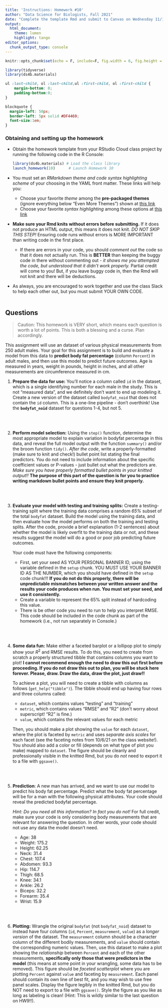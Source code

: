 ```yaml
---
title: 'Instructions: Homework #10'
author: "Data Science for Biologists, Fall 2021"
date: "Complete the template Rmd and submit to Canvas on Wednesday 11/17/21 by 2 PM"
output: 
  html_document:
    theme: lumen
    highlight: tango
editor_options: 
  chunk_output_type: console
---
```


```r
knitr::opts_chunk$set(echo = F, include=F, fig.width = 6, fig.height = 4, message = F, warning = F)

library(tidyverse)
library(ds4b.materials)
```


```css
ul :last-child, ol :last-child,ul :first-child, ol :first-child {
    margin-bottom: 0;
    padding-bottom:0;
}

blockquote {
  margin-left: 50px;
  border-left: 5px solid #DF4469;
  font-size:1em;
}
```


### Obtaining and setting up the homework

+ Obtain the homework template from your RStudio Cloud class project by running the following code in the R Console:

  ```r
  library(ds4b.materials) # Load the class library
  launch_homework(10)      # Launch Homework 10
  ```

+ You must set an _RMarkdown theme and code syntax highlighting scheme_ of your choosing in the YAML front matter. These links will help you:
  + Choose your favorite _theme_ among the **pre-packaged themes** (ignore everything below "Even More Themes") shown at [this link](https://www.datadreaming.org/post/r-markdown-theme-gallery/)
  + Choose your favorite _syntax highlighting_ among these options at [this link](https://www.garrickadenbuie.com/blog/pandoc-syntax-highlighting-examples/)
+ **Make sure your Rmd knits without errors before submitting.** If it does not produce an HTML output, this means it does not knit. _DO NOT SKIP THIS STEP!_ Ensuring code runs without errors is MORE IMPORTANT than writing code in the first place.
  + If there are errors in your code, you should *comment out* the code so that it does not actually run. This is **BETTER** than keeping the buggy code in there without commenting out - _it shows me you attempted the code, but understood that it didn't work properly._ Partial credit will come to you! But, if you leave buggy code in, then the Rmd will not knit and there will be deductions.
+ As always, you are encouraged to work together and use the class Slack to help each other out, but you must submit YOUR OWN CODE.
<br><br>


## Questions

> Caution: This homework is VERY short, which means each question is worth a lot of points. This is both a blessing and a curse. Plan accordingly. 

This assignment will use an dataset of various physical measurements from 250 adult males. Your goal for this assignment is to build and evaluate a model from this data to **predict body fat percentage** (column `Percent`) in adult males, and then use this model to predict future outcomes. Age is measured in years, weight in pounds, height in inches, and all other measurements are circumference measured in cm.

1. **Prepare the data for use:** You'll notice a column called `id` in the dataset, which is a single identifying number for each male in the study. This is not "measured data", and we definitely don't want to end up modeling it. Create a new version of the dataset called `bodyfat_noid` that does not contain the `id` column. This is a one-line pipeline - don't overthink! Use the **`bodyfat_noid`** dataset for questions 1-4, but not 5.

<br><br>


2. **Perform model selection:** Using the `step()` function, determine the most appropriate model to explain variation in bodyfat percentage in this data, and reveal the full model output with the function `summary()` and/or the broom function `tidy()`. 
*After the code*, write a properly-formatted (make sure to knit and check!) bullet point list stating the final predictors. You do not need to include information about the specific coefficient values or P-values - just bullet out what the predictors are. *Make sure you have properly formatted bullet points in your knitted output!!* **The purpose of this part of the question is for you to practice writing markdown bullet points and ensure they knit properly.**

<br><br>

3. **Evaluate your model with testing and training splits:** Create a testing-training split where the training data comprises a random *65%* subset of the total `bodyfat` dataset. Build the model using the training data, and then evaluate how the model performs on both the training and testing splits. After the code, provide a brief explanation (1-2 sentences) about whether the model is likely overfit to the training data or not, and these results suggest the model will do a good or poor job predicting future outcomes.

    Your code must have the following components:

    + First, set your seed AS YOUR PERSONAL BANNER ID, using the variable defined in the `setup` chunk. YOU MUST USE YOUR BANNER ID AS THE NUMBER, which you should have defined in the `setup` code chunk!!! **If you do not do this properly, there will be unpredictable mismatches between your written answer and the results your code produces when run. You must set your seed, and use it consistently.**
    + Create a variable to represent the 65% split instead of hardcoding this value.
    + There is be other code you need to run to help you interpret RMSE. This code should be included in the code chunk as part of the homework (i.e., not run separately in Console.) 

<br><br>

4. **Some data fun:** Make either a faceted barplot or a lollipop plot to simply show your $R^2$ and RMSE results. To do this, you need to create from scratch a properly structured tibble that contains columns you want to plot! **I cannot recommend enough the need to draw this out first before proceeding. If you do not draw this out to plan, you will be stuck here forever. Please, draw. Draw the data, draw the plot, just draw!!**

    To achieve a plot, you will need to create a tibble with columns as follows (`get_help("tibble")`). The tibble should end up having four rows and three columns called:

      + `dataset`, which contains values "testing" and "training"
      + `metric`, which contains values "RMSE" and "R2" (don't worry about superscript! "R2" is fine.)
      + `value`, which contains the relevant values for each metric
    
    
    Then, you should make a plot showing the `value` for each `dataset`, where the plot is faceted by `metric` and uses *separate axis scales* for each facet (see the faceting notes from 10/6/21 on the class website!). You should also add a color or fill (depends on what type of plot you make) mapped to `dataset`. The figure should be cleanly and professionally visible in the knitted Rmd, but you do _not_ need to export it to a file with `ggsave()`.


<br><br>

5. **Prediction**: A new man has arrived, and we want to use our model to predict his body fat percentage. Predict what the body fat percentage will be for a man with the following physical attributes. Your code should reveal the predicted bodyfat percentage.

    *Hint: Do you need all this information? In fact you do not!* For full credit, make sure your code is only considering body measurements that are relevant for answering the question. In other words, your code should not use any data the model doesn't need.


    + Age:      38
    + Weight:   175.2
    + Height:   62.25
    + Neck:     31.4
    + Chest:    107.4
    + Abdomen:  93.3
    + Hip:      114.7
    + Thigh:    68.5
    + Knee:     34.1
    + Ankle:    26.2
    + Biceps:   32.2
    + Forearm:  35.4
    + Wrist:    15.9


<br><br>


6. **Plotting:** Wrangle the original `bodyfat` (not `bodyfat_noid`) dataset to instead have four columns (`id`, `Percent`, `measurement`, `value`) as a _longer version_ of the dataset. The `measurement` column should be a character column of the different bodily measurements, and `value` should contain the corresponding numeric values. Then, use this dataset to make a plot showing the *relationship* between `Percent` and each of the other measurements, **specifically only those that were predictors in the model** (this means at some point in your wrangling, some data has to be removed). This figure should be *faceted scatterplot* where you are plotting `Percent` against `value` and faceting by `measurement`. Each panel should contain its own line of best fit, and you may wish to use free panel scales. Display the figure legibly in the knitted Rmd, but you do NOT need to export to a file with `ggsave()`. Style the figure as you like as long as labeling is clean! (Hint: This is wildly similar to the last question on HW9!!).

